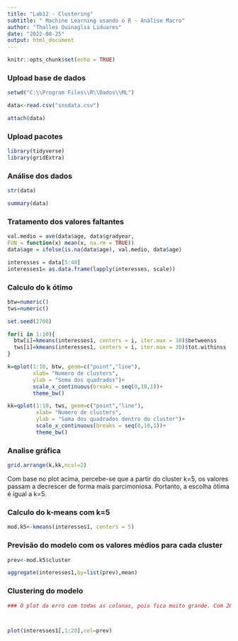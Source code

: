 ---
title: "Lab12 - Clustering"
subtitle: " Machine Learning usando o R - Análise Macro"
author: "Thalles Quinaglia Liduares"
date: "2022-08-25"
output: html_document
---

```{r setup, include=FALSE}
knitr::opts_chunk$set(echo = TRUE)
```

### Upload base de dados

```{r, warning=FALSE, message=FALSE}

setwd("C:\\Program Files\\R\\Dados\\ML")

data<-read.csv("snsdata.csv")

attach(data)

```

### Upload pacotes

```{r, warning=FALSE, message=FALSE}

library(tidyverse)
library(gridExtra)

```


### Análise dos dados

```{r}

str(data)

summary(data)

```


### Tratamento dos valores faltantes

```{r}

val.medio = ave(data$age, data$gradyear,
FUN = function(x) mean(x, na.rm = TRUE))
data$age = ifelse(is.na(data$age), val.medio, data$age)

```

```{r}
interesses = data[5:40]
interesses1= as.data.frame(lapply(interesses, scale))
```

### Calculo do k ótimo


```{r, warning=FALSE, message=FALSE}

btw=numeric()
tws=numeric()

set.seed(2708)

for(i in 1:10){
  btw[i]=kmeans(interesses1, centers = i, iter.max = 30)$betweenss
  tws[i]=kmeans(interesses1, centers = i, iter.max = 30)$tot.withinss
}


```

```{r}

k=qplot(1:10, btw, geom=c("point","line"),
        xlab= "Numero de clusters",
        ylab = "Soma dos quadrados")+
        scale_x_continuous(breaks = seq(0,10,1))+
        theme_bw()

kk=qplot(1:10, tws, geom=c("point","line"),
         xlab= "Numero de clusters",
         ylab = "Soma dos quadrados dentro do cluster")+
         scale_x_continuous(breaks = seq(0,10,1))+
         theme_bw()
```

### Analise gráfica

```{r}
grid.arrange(k,kk,ncol=2)
```

Com base no plot acima, percebe-se que a partir do cluster k=5, os valores passam
a decrescer de forma mais parcimoniosa. Portanto, a escolha ótima é igual a k=5. 

### Calculo do k-means com k=5

```{r}

mod.k5<-kmeans(interesses1, centers = 5)

```


### Previsão do modelo com os valores médios para cada cluster


```{r}

prev<-mod.k5$cluster

aggregate(interesses1,by=list(prev),mean)

```


### Clustering do modelo

```{r}

### O plot da erro com todas as colunas, pois fica muito grande. Com 20 colunas



plot(interesses1[,1:20],col=prev)

```








